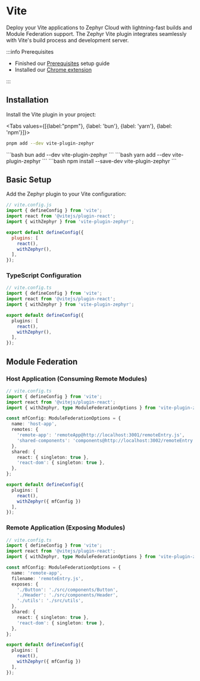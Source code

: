 
# Vite

Deploy your Vite applications to Zephyr Cloud with lightning-fast builds and Module Federation support. The Zephyr Vite plugin integrates seamlessly with Vite's build process and development server.

:::info Prerequisites

- Finished our [Prerequisites](/introduction/installation) setup guide
- Installed our [Chrome extension](https://chromewebstore.google.com/detail/zephyr-mission-control/liflhldchhinbaeplljlplhnbkdidedn)

:::

<CodemodDisclaimer />

## Installation

Install the Vite plugin in your project:

<Tabs values={[{label:"pnpm"}, {label: 'bun'}, {label: 'yarn'}, {label: 'npm'}]}>
<Tab>
```bash
pnpm add --dev vite-plugin-zephyr
```
</Tab>
<Tab>
```bash
bun add --dev vite-plugin-zephyr
```
</Tab>
<Tab>
```bash
yarn add --dev vite-plugin-zephyr
```
</Tab>
<Tab>
```bash
npm install --save-dev vite-plugin-zephyr
```
</Tab>
</Tabs>

## Basic Setup

Add the Zephyr plugin to your Vite configuration:

```javascript
// vite.config.js
import { defineConfig } from 'vite';
import react from '@vitejs/plugin-react';
import { withZephyr } from 'vite-plugin-zephyr';

export default defineConfig({
  plugins: [
    react(),
    withZephyr(),
  ],
});
```

### TypeScript Configuration

```typescript
// vite.config.ts
import { defineConfig } from 'vite';
import react from '@vitejs/plugin-react';
import { withZephyr } from 'vite-plugin-zephyr';

export default defineConfig({
  plugins: [
    react(),
    withZephyr(),
  ],
});
```

## Module Federation

### Host Application (Consuming Remote Modules)

```typescript
// vite.config.ts
import { defineConfig } from 'vite';
import react from '@vitejs/plugin-react';
import { withZephyr, type ModuleFederationOptions } from 'vite-plugin-zephyr';

const mfConfig: ModuleFederationOptions = {
  name: 'host-app',
  remotes: {
    'remote-app': 'remoteApp@http://localhost:3001/remoteEntry.js',
    'shared-components': 'components@http://localhost:3002/remoteEntry.js',
  },
  shared: {
    react: { singleton: true },
    'react-dom': { singleton: true },
  },
};

export default defineConfig({
  plugins: [
    react(),
    withZephyr({ mfConfig })
  ],
});
```

### Remote Application (Exposing Modules)

```typescript
// vite.config.ts
import { defineConfig } from 'vite';
import react from '@vitejs/plugin-react';
import { withZephyr, type ModuleFederationOptions } from 'vite-plugin-zephyr';

const mfConfig: ModuleFederationOptions = {
  name: 'remote-app',
  filename: 'remoteEntry.js',
  exposes: {
    './Button': './src/components/Button',
    './Header': './src/components/Header',
    './utils': './src/utils',
  },
  shared: {
    react: { singleton: true },
    'react-dom': { singleton: true },
  },
};

export default defineConfig({
  plugins: [
    react(),
    withZephyr({ mfConfig })
  ],
});
```
